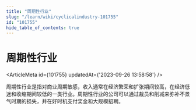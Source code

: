```yaml
---
title: "周期性行业"
slug: "/learn/wiki/cyclicalindustry-101755"
id: "101755"
hide_table_of_contents: true
---
```



# 周期性行业

<ArticleMeta id={101755} updatedAt={'2023-09-26 13:58:58'} />
<div className='border-solid border-b border-t-0 my-4 border-[var(--ifm-color-gray-300)]' />

周期性行业是指对商业周期敏感，收入通常在经济繁荣和扩张期间较高，在经济低迷和收缩期间较低的一类行业。周期性行业的公司可以通过裁员和削减来弥补不景气时期的损失，并在好时机支付奖金和大规模招聘。

